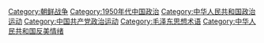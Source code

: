 [[Category:朝鲜战争|Category:朝鲜战争]]
[[Category:1950年代中国政治|Category:1950年代中国政治]]
[[Category:中华人民共和国政治运动|Category:中华人民共和国政治运动]]
[[Category:中国共产党政治运动|Category:中国共产党政治运动]]
[[Category:毛泽东思想术语|Category:毛泽东思想术语]]
[[Category:中华人民共和国反美情绪|Category:中华人民共和国反美情绪]]